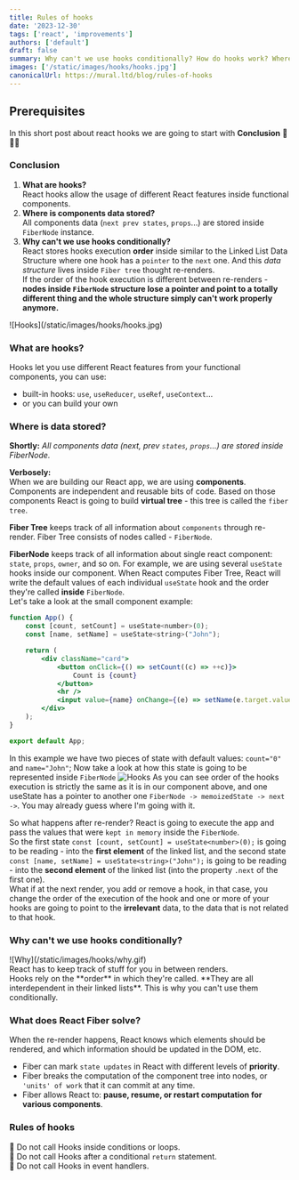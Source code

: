 ```yaml
---
title: Rules of hooks
date: '2023-12-30'
tags: ['react', 'improvements']
authors: ['default']
draft: false
summary: Why can't we use hooks conditionally? How do hooks work? Where is data stored? What is React Fiber? We are gonna try to answer all those questions together. 
images: ['/static/images/hooks/hooks.jpg']
canonicalUrl: https://mural.ltd/blog/rules-of-hooks
---
```



## Prerequisites 
In this short post about react hooks we are going to start with **Conclusion** 🎉🎉🎉

### Conclusion
1. **What are hooks?**<br />
    React hooks allow the usage of different React features inside functional components.
2. **Where is components data stored?**<br />
    All components data (`next prev states`, `props`...) are stored inside `FiberNode` instance.
3. **Why can't we use hooks conditionally?**<br />
    React stores hooks execution **order** inside similar to the Linked List Data Structure where one hook has a `pointer` to the `next` one.
    And this _data structure_ lives inside `Fiber tree` thought re-renders.<br />
    If the order of the hook execution is different between re-renders - **nodes inside `FiberNode` structure lose a pointer and point to a totally different thing and the whole structure simply can't work properly anymore.**

<div className="w-full overflow-hidden">
    ![Hooks](/static/images/hooks/hooks.jpg)
</div>

### What are hooks?
Hooks let you use different React features from your functional components, you can use:

- built-in hooks: `use`, `useReducer`, `useRef`, `useContext`...
- or you can build your own

### Where is data stored?
**Shortly:** _All components data (next, prev `states`, `props`...) are stored inside FiberNode._<br />

**Verbosely:**<br />
When we are building our React app, we are using **components**. Components are independent and reusable bits of code.
Based on those components React is going to build **virtual tree** - this tree is called the `fiber tree`.<br />

**Fiber Tree** keeps track of all information about `components` through re-render. 
Fiber Tree consists of nodes called - `FiberNode`.

**FiberNode** keeps track of all information about single react component: `state`, `props`, `owner`, and so on.
For example, we are using several `useState` hooks inside our component. When React computes Fiber Tree, 
React will write the default values of each individual `useState` hook and the order they're called **inside** `FiberNode`.<br />
Let's take a look at the small component example:

```jsx harmony
function App() {
    const [count, setCount] = useState<number>(0);
    const [name, setName] = useState<string>("John");

    return (
        <div className="card">
            <button onClick={() => setCount((c) => ++c)}>
                Count is {count}
            </button>
            <hr />
            <input value={name} onChange={(e) => setName(e.target.value)} />
        </div>
    );
}

export default App;
```
In this example we have two pieces of state with default values: `count="0"` and `name="John"`;
Now take a look at how this state is going to be represented inside `FiberNode`
![Hooks](/static/images/hooks/hooks_1.png)
As you can see order of the hooks execution is strictly the same as it is in our component above, 
and one useState has a pointer to another one `FiberNode -> memoizedState -> next ->`. You may already guess where I'm going with it. 

So what happens after re-render? React is going to execute the app and pass the values that were `kept in memory` inside the `FiberNode`. <br />
So the first state `const [count, setCount] = useState<number>(0);` is going to be reading - into the **first element** of the linked list, and the second state `const [name, setName] = useState<string>("John");` is going to be reading - into the **second element** of the linked list (into the property `.next` of the first one). <br />
What if at the next render, you add or remove a hook, in that case, you change the order of the execution of the hook and one or more of your hooks are going to point to the **irrelevant** data, to the data that is not related to that hook.

### Why can't we use hooks conditionally?
<div className="flex justify-center plain_image">
    ![Why](/static/images/hooks/why.gif)
</div>
React has to keep track of stuff for you in between renders.<br />
Hooks rely on the **order** in which they're called. **They are all interdependent in their linked lists**. This is why you can't use them conditionally.

### What does React Fiber solve?
When the re-render happens, React knows which elements should be rendered, and which information should be updated in the DOM, etc.<br />
- Fiber can mark `state updates` in React with different levels of **priority**.<br />
- Fiber breaks the computation of the component tree into nodes, or `'units' of work` that it can commit at any time.<br />
- Fiber allows React to: **pause, resume, or restart computation for various components**.

### Rules of hooks
🔴 Do not call Hooks inside conditions or loops.<br />
🔴 Do not call Hooks after a conditional `return` statement.<br />
🔴 Do not call Hooks in event handlers.<br />